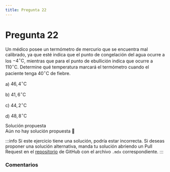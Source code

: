 ```yaml
---
title: Pregunta 22
---
```



# Pregunta 22

<div className="exercise">

Un médico posee un termómetro de mercurio que se encuentra mal calibrado, ya que esté indica que el punto de congelación del agua ocurre a los $-4^{\circ} \mathrm{C}$, mientras que para el punto de ebullición indica que ocurre a $110^{\circ} \mathrm{C}$. Determine qué temperatura marcará el termómetro cuando el paciente tenga $40 ^{\circ} \mathrm{C}$ de fiebre.

a) $46,4 ^{\circ} \mathrm{C}$

b) $41,6 ^{\circ} \mathrm{C}$

c) $44,2 ^{\circ} \mathrm{C}$

d) $48,8 ^{\circ} \mathrm{C}$

</div>

<MDXDetails>
<summary>Solución propuesta</summary>

<div className="exercise">
Aún no hay solución propuesta 🥲
</div>

:::info
Si este ejercicio tiene una solución, podría estar incorrecta. Si deseas proponer una solución alternativa, manda tu solución abriendo
un Pull Request en el [repositorio](https://github.com/crow-rojas/apuntes-fundamentals/pulls) de GitHub con el archivo
`.mdx` correspondiente.
:::

</MDXDetails>

### Comentarios

<Disqus
  url="https://crow-rojas.github.io/apuntes-fundamentals/docs/science/thermodynamics/exercises/2019-2/p22"
  identifier="docs/science/thermodynamics/exercises/2019-2/p22"
  title="2019-2 Termodinámica - Pregunta 22"
/>
